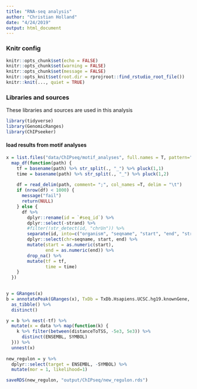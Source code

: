 ```yaml
---
title: "RNA-seq analysis"
author: "Christian Holland"
date: "4/24/2019"
output: html_document
---
```

### Knitr config
```r
knitr::opts_chunk$set(echo = FALSE)
knitr::opts_chunk$set(warning = FALSE)
knitr::opts_chunk$set(message = FALSE)
knitr::opts_knit$set(root.dir = rprojroot::find_rstudio_root_file())
knitr::knit(..., quiet = TRUE)
```

### Libraries and sources
These libraries and sources are used in this analysis 
```r
library(tidyverse)
library(GenomicRanges)
library(ChIPseeker)
```

#### load results from motif analyses
```r
x = list.files("data/ChIPseq/motif_analyses", full.names = T, pattern="*.tab") %>%
  map_df(function(path) {
    tf = basename(path) %>% str_split(., "_") %>% pluck(1,1)
    time = basename(path) %>% str_split(., "_") %>% pluck(1,2)
    
    df = read_delim(path, comment= ";", col_names =T, delim = "\t")
    if (nrow(df) < 1000) {
      message("fail")
      return(NULL)
    } else {
      df %>%
        dplyr::rename(id = `#seq_id`) %>%
        dplyr::select(-strand) %>%
        #filter(!str_detect(id, "chrUn")) %>%
        separate(id, into=c("organism", "seqname", "start", "end", "strand"), sep="_") %>%
        dplyr::select(chr=seqname, start, end) %>%
        mutate(start = as.numeric(start),
               end = as.numeric(end)) %>%
        drop_na() %>%
        mutate(tf = tf,
               time = time)
    }
  })
  

y = GRanges(x)
b = annotatePeak(GRanges(x), TxDb = TxDb.Hsapiens.UCSC.hg19.knownGene, annoDb = "org.Hs.eg.db") %>%
  as_tibble() %>%
  distinct()

y = b %>% nest(-tf) %>%
  mutate(x = data %>% map(function(k) {
    k %>% filter(between(distanceToTSS, -5e3, 5e3)) %>%
      distinct(ENSEMBL, SYMBOL)
  })) %>%
  unnest(x)
  
new_regulon = y %>% 
  dplyr::select(target = ENSEMBL, -SYMBOL) %>%
  mutate(mor = 1, likelihood=1)

saveRDS(new_regulon, "output/ChIPseq/new_regulon.rds")

```

